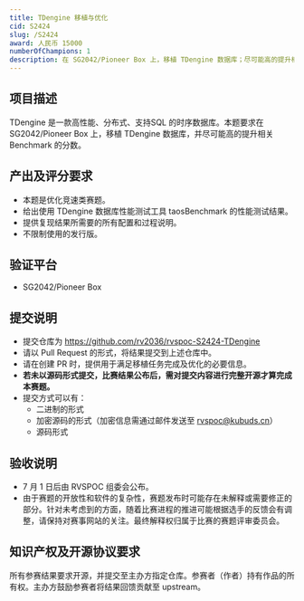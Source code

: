 ```yaml
---
title: TDengine 移植与优化
cid: S2424
slug: /S2424
award: 人民币 15000
numberOfChampions: 1
description: 在 SG2042/Pioneer Box 上，移植 TDengine 数据库；尽可能高的提升相关 Benchmark 的分数。
---
```



<ChallengesMetaInDoc />

## 项目描述

TDengine 是一款高性能、分布式、支持SQL 的时序数据库。本题要求在 SG2042/Pioneer Box 上，移植 TDengine 数据库，并尽可能高的提升相关 Benchmark 的分数。

## 产出及评分要求

- 本题是优化竞速类赛题。
- 给出使用 TDengine 数据库性能测试工具 taosBenchmark 的性能测试结果。
- 提供复现结果所需要的所有配置和过程说明。
- 不限制使用的发行版。

## 验证平台

- SG2042/Pioneer Box

## 提交说明

- 提交仓库为 https://github.com/rv2036/rvspoc-S2424-TDengine
- 请以 Pull Request 的形式，将结果提交到上述仓库中。
- 请在创建 PR 时，提供用于满足移植任务完成及优化的必要信息。
- **若未以源码形式提交，比赛结果公布后，需对提交内容进行完整开源才算完成本赛题。**
- 提交方式可以有：
  - 二进制的形式
  - 加密源码的形式（加密信息需通过邮件发送至 rvspoc@kubuds.cn）
  - 源码形式

## 验收说明

- 7 月 1 日后由 RVSPOC 组委会公布。
- 由于赛题的开放性和软件的复杂性，赛题发布时可能存在未解释或需要修正的部分。针对未考虑到的方面，随着比赛进程的推进可能根据选手的反馈会有调整，请保持对赛事网站的关注。最终解释权归属于比赛的赛题评审委员会。

## 知识产权及开源协议要求

所有参赛结果要求开源，并提交至主办方指定仓库。参赛者（作者）持有作品的所有权。主办方鼓励参赛者将结果回馈贡献至 upstream。
